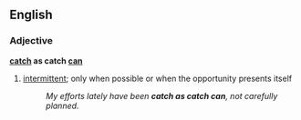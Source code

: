 ==English==
===Adjective===
'''[[catch]] as catch [[can]]'''
#{{idiom}} [[intermittent]]; only when possible or when the opportunity presents itself
#:''My efforts lately have been '''catch as catch can''', not carefully planned.''